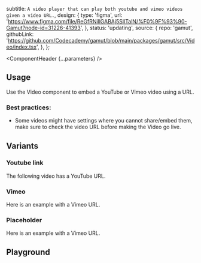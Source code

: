 


  subtitle: `A video player that can play both youtube and vimeo videos
given a video URL.`,
  design: {
    type: 'figma',
    url: 'https://www.figma.com/file/ReGfRNillGABAj5SlITalN/%F0%9F%93%90-Gamut?node-id=31226-41393',
  },
  status: 'updating',
  source: {
    repo: 'gamut',
    githubLink:
      'https://github.com/Codecademy/gamut/blob/main/packages/gamut/src/Video/index.tsx',
  },
};

<Meta of={VideoStories} />

<ComponentHeader {...parameters} />

## Usage
Use the Video component to embed a YouTube or Vimeo video using a URL.


### Best practices:

- Some videos might have settings where you cannot share/embed them, make sure to check the video URL before making the Video go live.

## Variants

### Youtube link

The following video has a YouTube URL.

<Canvas of={VideoStories.Default} />

### Vimeo

Here is an example with a Vimeo URL.

<Canvas of={VideoStories.Vimeo} />

### Placeholder

Here is an example with a Vimeo URL.

<Canvas of={VideoStories.VideoWithPlaceholder} />

## Playground
<Canvas sourceState="shown" of={VideoStories.Default} />

<Controls />
